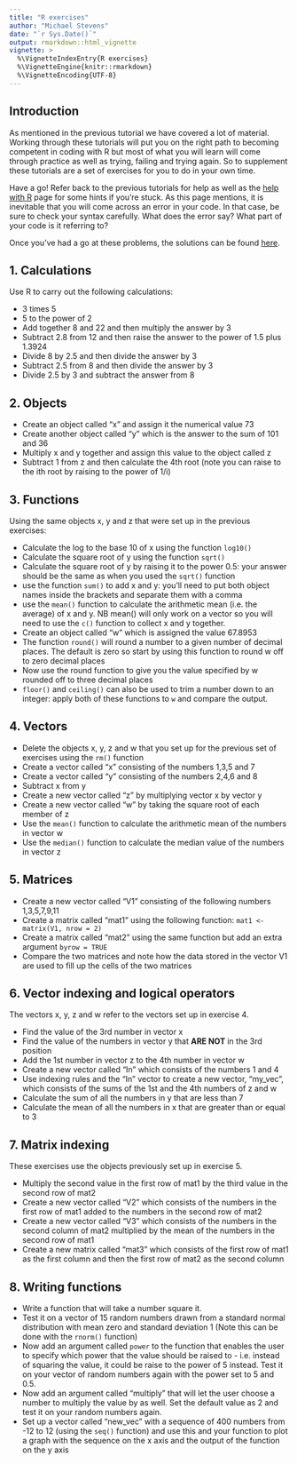 ```yaml
---
title: "R exercises"
author: "Michael Stevens"
date: "`r Sys.Date()`"
output: rmarkdown::html_vignette
vignette: >
  %\VignetteIndexEntry{R exercises}
  %\VignetteEngine{knitr::rmarkdown}
  %\VignetteEncoding{UTF-8}
---
```


## Introduction

As mentioned in the previous tutorial we have covered a lot of material. Working through these tutorials will put you on the right path to becoming competent in coding with R but most of what you will learn will come through practice as well as trying, failing and trying again. So to supplement these tutorials are a set of exercises for you to do in your own time. 

Have a go! Refer back to the previous tutorials for help as well as the [help with R](https://michael-stevens-27.github.io/Rgeoprofile/articles/General_R.html) page for some hints if you're stuck. As this page mentions, it is inevitable that you will come across an error in your code. In that case, be sure to check your syntax carefully. What does the error say? What part of your code is it referring to? 

Once you've had a go at these problems, the solutions can be found [here]().

## 1. Calculations

Use R to carry out the following calculations:

* 3 times 5 
* 5 to the power of 2
* Add together 8 and 22 and then multiply the answer by 3
* Subtract 2.8 from 12 and then raise the answer to the power of 1.5 plus 1.3924
* Divide 8 by 2.5 and then divide the answer by 3
* Subtract 2.5 from 8 and then divide the answer by 3
* Divide 2.5 by 3 and subtract the answer from 8

## 2. Objects

* Create an object called "x" and assign it the numerical value 73
* Create another object called “y” which is the answer to the sum of 101 and 36
* Multiply x and y together and assign this value to the object called z
* Subtract 1 from z and then calculate the 4th root (note you can raise to the ith root by raising to the power of 1/i)

## 3. Functions

Using the same objects x, y and z that were set up in the previous exercises:

* Calculate the log to the base 10 of x using the function `log10()`
* Calculate the square root of y using the function `sqrt()`
* Calculate the square root of y by raising it to the power 0.5: your answer should be the same as when you used the `sqrt()` function
* use the function `sum()` to add x and y: you'll need to put both object names inside the brackets and separate them with a comma
* use the `mean()` function to calculate the arithmetic mean (i.e. the average) of x and y. NB mean() will only work on a vector so you will need to use the `c()` function to collect x and y together.
* Create an object called “w” which is assigned the value 67.8953
* The function `round()` will round a number to a given number of decimal places. The default is zero so start by using this function to round w off to zero decimal places
* Now use the round function to give you the value specified by w rounded off to three decimal places
* `floor()` and `ceiling()` can also be used to trim a number down to an integer: apply both of these functions to `w` and compare the output.

## 4. Vectors

* Delete the objects x, y, z and w that you set up for the previous set of exercises using the `rm()` function
* Create a vector called “x” consisting of the numbers 1,3,5 and 7
* Create a vector called “y” consisting of the numbers 2,4,6 and 8
* Subtract x from y
* Create a new vector called “z” by multiplying vector x by vector y
* Create a new vector called “w” by taking the square root of each member of z
* Use the `mean()` function to calculate the arithmetic mean of the numbers in vector w
* Use the  `median()` function to calculate the median value of the numbers in vector z

## 5. Matrices

* Create a new vector called “V1” consisting of the following numbers 1,3,5,7,9,11
* Create a matrix called “mat1” using the following function: `mat1 <- matrix(V1, nrow = 2)`
* Create a matrix called “mat2” using the same function but add an extra argument `byrow = TRUE`
* Compare the two matrices and note how the data stored in the vector V1 are used to fill up the cells of the two matrices

## 6. Vector indexing and logical operators

The vectors x, y, z and w refer to the vectors set up in exercise 4. 

* Find the value of the 3rd number in vector x
* Find the value of the numbers in vector y that **ARE NOT** in the 3rd position
* Add the 1st number in vector z to the 4th number in vector w
* Create a new vector called “In” which consists of the numbers 1 and 4
* Use indexing rules and the “In” vector to create a new vector, "my_vec", which consists of the sums of the 1st and the 4th numbers of z and w
* Calculate the sum of all the numbers in y that are less than 7
* Calculate the mean of all the numbers in x that are greater than or equal to 3

## 7. Matrix indexing

These exercises use the objects previously set up in exercise 5. 

* Multiply the second value in the first row of mat1 by the third value in the second row of mat2
* Create a new vector called “V2” which consists of the numbers in the first row of mat1 added to the numbers in the second row of mat2
* Create a new vector called “V3” which consists of the numbers in the second column of mat2 multiplied by the mean of the numbers in the second row of mat1
* Create a new matrix called “mat3” which consists of the first row of mat1 as the first column and then the first row of mat2 as the second column

## 8. Writing functions

* Write a function that will take a number square it. 
* Test it on a vector of 15 random numbers drawn from a standard normal distribution with mean zero and standard deviation 1 (Note this can be done with the `rnorm()` function)
* Now add an argument called `power` to the function that enables the user to specify which power that the value should be raised to - i.e. instead of squaring the value, it could be raise to the power of 5 instead. Test it on your vector of random numbers again with the power set to 5 and 0.5.
* Now add an argument called “multiply” that will let the user choose a number to multiply the value by as well. Set the default value as 2 and test it on your random numbers again. 
* Set up a vector called “new_vec” with a sequence of 400 numbers from -12 to 12 (using the `seq()` function) and use this and your function to plot a graph with the sequence on the x axis and the output of the function on the y axis
